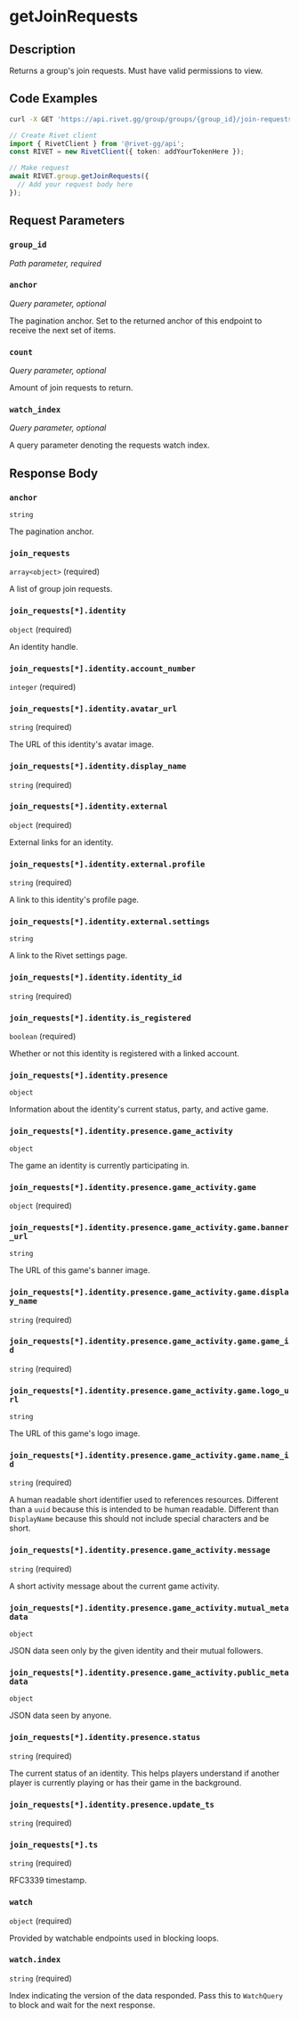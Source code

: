

# getJoinRequests

## Description

Returns a group's join requests. Must have valid permissions to view.


## Code Examples

<CodeGroup title='Request' tag='GET' label='https://api.rivet.gg/group/groups/{group_id}/join-requests'>

```bash {{ "title": "cURL" }}
curl -X GET 'https://api.rivet.gg/group/groups/{group_id}/join-requests'
```

```ts
// Create Rivet client
import { RivetClient } from '@rivet-gg/api';
const RIVET = new RivetClient({ token: addYourTokenHere });

// Make request
await RIVET.group.getJoinRequests({
  // Add your request body here
});
```

</CodeGroup>


## Request Parameters


### `group_id`

_Path parameter, required_





### `anchor`

_Query parameter, optional_


The pagination anchor. Set to the returned anchor of this endpoint to receive the next set of items.


### `count`

_Query parameter, optional_


Amount of join requests to return.


### `watch_index`

_Query parameter, optional_


A query parameter denoting the requests watch index.


## Response Body

### `anchor`

`string`

The pagination anchor.

### `join_requests`

`array<object>` (required)

A list of group join requests.

### `join_requests[*].identity`

`object` (required)

An identity handle.

### `join_requests[*].identity.account_number`

`integer` (required)

### `join_requests[*].identity.avatar_url`

`string` (required)

The URL of this identity's avatar image.

### `join_requests[*].identity.display_name`

`string` (required)

### `join_requests[*].identity.external`

`object` (required)

External links for an identity.

### `join_requests[*].identity.external.profile`

`string` (required)

A link to this identity's profile page.

### `join_requests[*].identity.external.settings`

`string`

A link to the Rivet settings page.

### `join_requests[*].identity.identity_id`

`string` (required)

### `join_requests[*].identity.is_registered`

`boolean` (required)

Whether or not this identity is registered with a linked account.

### `join_requests[*].identity.presence`

`object`

Information about the identity's current status, party, and active game.

### `join_requests[*].identity.presence.game_activity`

`object`

The game an identity is currently participating in.

### `join_requests[*].identity.presence.game_activity.game`

`object` (required)

### `join_requests[*].identity.presence.game_activity.game.banner_url`

`string`

The URL of this game's banner image.

### `join_requests[*].identity.presence.game_activity.game.display_name`

`string` (required)

### `join_requests[*].identity.presence.game_activity.game.game_id`

`string` (required)

### `join_requests[*].identity.presence.game_activity.game.logo_url`

`string`

The URL of this game's logo image.

### `join_requests[*].identity.presence.game_activity.game.name_id`

`string` (required)

A human readable short identifier used to references resources. Different than a `uuid` because this is intended to be human readable. Different than `DisplayName` because this should not include special characters and be short.

### `join_requests[*].identity.presence.game_activity.message`

`string` (required)

A short activity message about the current game activity.

### `join_requests[*].identity.presence.game_activity.mutual_metadata`

`object`

JSON data seen only by the given identity and their mutual followers.

### `join_requests[*].identity.presence.game_activity.public_metadata`

`object`

JSON data seen by anyone.

### `join_requests[*].identity.presence.status`

`string` (required)

The current status of an identity. This helps players understand if another player is currently playing or has their game in the background.

### `join_requests[*].identity.presence.update_ts`

`string` (required)

### `join_requests[*].ts`

`string` (required)

RFC3339 timestamp.

### `watch`

`object` (required)

Provided by watchable endpoints used in blocking loops.

### `watch.index`

`string` (required)

Index indicating the version of the data responded.
Pass this to `WatchQuery` to block and wait for the next response.



